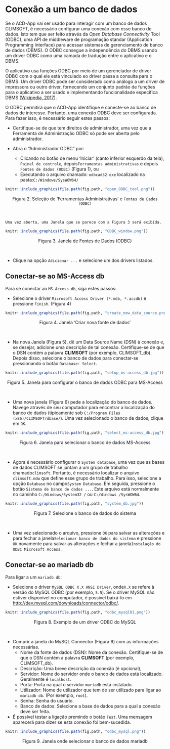 <a name="odbc"></a>

# Conexão a um banco de dados

Se o ACD-App vai ser usado para interagir com um banco de dados CLIMSOFT, é necessário configurar uma conexão com esse banco de dados. Isto tem que ser feito através da *Open Database Connectivity* Tool (ODBC), uma API de middleware de programação standar (Application Programming Interface) para acessar sistemas de gerenciamento de banco de dados (DBMS). O ODBC consegue a independência do DBMS usando um driver ODBC como uma camada de tradução entre o aplicativo e o DBMS.

O aplicativo usa funções ODBC por meio de um gerenciador de driver ODBC com o qual ele está vinculado eo driver passa a consulta para o DBMS. Um driver ODBC pode ser considerado como análogo a um driver de impressora ou outro driver, fornecendo um conjunto padrão de funções para o aplicativo a ser usado e implementando funcionalidade específica DBMS ([Wikipedia, 2017](#referências)).

O ODBC permitirá que o ACD-App identifique e conecte-se ao banco de dados de interesse.
Portanto, uma conexão ODBC deve ser configurada. Para fazer isso, é necessário seguir estes passos:

* Certifique-se de que tem direitos de administrador, uma vez que a Ferramenta de Administração ODBC só pode ser aberta pelo administrador.
* Abra o "Administrador ODBC" por:

    + Clicando no botão de menu 'Iniciar' (canto inferior esquerdo da tela), `Painel de controle`, depois`Ferramentas administrativas` e depois `Fontes de dados (ODBC)` (Figura 1), ou
    + Executando o arquivo chamado: `odbcad32.exe` localizado na pasta:` C:/Windows/SysWOW64/ `

```r
knitr::include_graphics(file.path(fig.path, "open_ODBC_tool.png"))
```
<center>Figura 2. Seleção de 'Ferramentas Administrativas' e `Fontes de Dados (ODBC)`</center><br>

    Uma vez aberta, uma Janela que se parece com a Figura 3 será exibida.

```r
knitr::include_graphics(file.path(fig.path, "ODBC_window.png"))
```
<center>Figura 3. Janela de Fontes de Dados (ODBC)</center><br>

* Clique na opção `Adicionar ...` e selecione um dos drivers listados.

## Conectar-se ao MS-Access db
Para se conectar ao `MS-Access db`, siga estes passos:

* Selecione o driver `Microsoft Access Driver (*.mdb, *.accdb)` e pressione `Finish`. (Figura 4)

```r
knitr::include_graphics(file.path(fig.path, "create_new_data_source.png"))
```
<center>Figura 4. Janela 'Criar nova fonte de dados'</center><br>

* Na nova Janela (Figura 5), dê um Data Source Name (DSN) à conexão e, se desejar, adicione uma descrição de tal conexão.
Certifique-se de que o DSN contém a palavra **CLIMSOFT** (por exemplo, CLIMSOFT_db). Depois disso, selecione o banco de dados para conectar-se pressionando o botão `Database: Select`.

```r
knitr::include_graphics(file.path(fig.path, "setup_ms-access_db.jpg"))
```
<center>Figura 5. Janela para configurar o banco de dados ODBC para MS-Access</center><br>

* Uma nova janela (Figura 6) pede a localização do banco de dados. Navege através de seu computador para encontrar a localização do banco de dados (tipicamente sob `C:/Program Files (x86)/CLIMSOFT/dbase/`). Uma vez selecionado o banco de dados, clique em `OK`.

```r
knitr::include_graphics(file.path(fig.path, "select_ms-access_db.jpg"))
```
<center>Figura 6. Janela para selecionar o banco de dados MS-Access</center><br>

* Agora é necessário configurar o `System database`, uma vez que as bases de dados CLIMSOFT se juntam a um grupo de trabalho chamado` climsoft`. Portanto, é necessário localizar o arquivo `climsoft.mdw` que define esse grupo de trabalho. Para isso, selecione a opção `Database` no campo` System Database`. Em seguida, pressione o botão `Sistema de banco de dados ...`. Este arquivo está normalmente no caminho `C:/Windows/System32 /` ou `C:/Windows /SysWOW64`.

```r
knitr::include_graphics(file.path(fig.path, "system_db.jpg"))
```
<center>Figura 7. Selecione o banco de dados do sistema</center><br>

* Uma vez selecionado o arquivo, pressione `OK` para salvar as alterações e para fechar a janela` Selecionar banco de dados do sistema` e pressione `OK` novamente para salvar as alterações e fechar a janela` Instalação do ODBC Microsoft Access`.

## Conectar-se ao mariadb db

Para ligar a um `mariadb db`:

* Selecione o driver `MySQL ODBC X.X ANSI Driver`, onde` X.X` se refere à versão do MySQL ODBC (por exemplo, `5.5`). Se o driver MySQL não estiver disponível no computador, é possível baixá-lo em <http://dev.mysql.com/downloads/connector/odbc/>.
```r
knitr::include_graphics(file.path(fig.path, "odbc_mysql01.png"))
```
<center>Figura 8. Exemplo de um driver ODBC do MySQL</center><br>

* Cumprir a janela do MySQL Connector (Figura 9) com as informações necessárias.
    + Nome da fonte de dados (DSN): Nome da conexão. Certifique-se de que o DSN contém a palavra **CLIMSOFT** (por exemplo, CLIMSOFT_db).
    + Descrição: Uma breve descrição da conexão (é opcional),
    + Servidor: Nome do servidor onde o banco de dados está localizado. Geralmente é `localhost`.
    + Porta: Porta na qual o servidor `mariadb` está instalado.
    + Utilizador: Nome de utilizador que tem de ser utilizado para ligar ao `mariadb db`. (Por exemplo, `root`).
    + Senha: Senha do usuário.
    + Banco de dados: Selecione a base de dados para a qual a conexão deve ser feita.

* É possível testar a ligação premindo o botão `Test`. Uma mensagem aparecerá para dizer se esta conexão foi bem-sucedida.


```r
knitr::include_graphics(file.path(fig.path, "odbc_mysql.png"))
```
<center>Figura 9. Janela onde selecionar o banco de dados mariadb</center><br>

